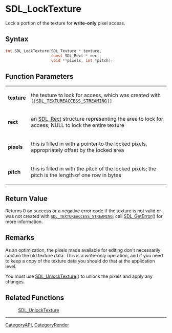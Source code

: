 = SDL_LockTexture =

Lock a portion of the texture for '''write-only''' pixel access.

== Syntax ==

<syntaxhighlight lang='c'>
int SDL_LockTexture(SDL_Texture * texture,
                    const SDL_Rect * rect,
                    void **pixels, int *pitch);
</syntaxhighlight>

== Function Parameters ==

{|
|'''texture'''
|the texture to lock for access, which was created with <code>[[[[SDL_TEXTUREACCESS_STREAMING]]]]</code>
|-
|'''rect'''
|an [[SDL_Rect]] structure representing the area to lock for access; NULL to lock the entire texture
|-
|'''pixels'''
|this is filled in with a pointer to the locked pixels, appropriately offset by the locked area
|-
|'''pitch'''
|this is filled in with the pitch of the locked pixels; the pitch is the length of one row in bytes
|}

== Return Value ==

Returns 0 on success or a negative error code if the texture is not valid
or was not created with <code>[[SDL_TEXTUREACCESS_STREAMING]]</code>; call
[[SDL_GetError]]() for more information.



== Remarks ==

As an optimization, the pixels made available for editing don't
necessarily contain the old texture data. This is a write-only operation,
and if you need to keep a copy of the texture data you should do that at
the application level.

You must use [[SDL_UnlockTexture]]() to unlock the pixels and apply any
changes.

== Related Functions ==

:[[SDL_UnlockTexture]]

----
[[CategoryAPI]], [[CategoryRender]]


